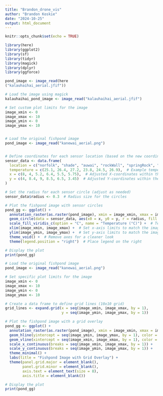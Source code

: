 ```yaml
---
title: "Brandon_drone_vis"
author: "Brandon Koskie"
date: "2024-10-25"
output: html_document
---
```


```r
knitr::opts_chunk$set(echo = TRUE)
```


```r
library(here)
library(ggplot2)
library(sf)
library(tidyr)
library(magick)
library(dplyr)
library(ggforce)
```


```r

pond_image <- image_read(here
("kalauhaihai_aerial.jfif"))
```


```r
# Load the image using magick
kalauhaihai_pond_image <- image_read("kalauhaihai_aerial.jfif") 
```






```r
# Set custom plot limits for the image
image_xmin <- 0
image_xmax <- 10
image_ymin <- 0
image_ymax <- 10


# Load the original fishpond image
pond_image <- image_read("kanewai_aerial.png")


# Define coordinates for each sensor location (based on the new coordinate system)
sensor_data <- data.frame(
  location = c("norfolk", "shade", "auwai", "rockWall", "springRock", "ledge"),
  temperature = c(25.1, 26.4, 27.2, 23.8, 24.5, 26.9),  # Example temperature values
  x = c(8, 4, 5.2, 6.4, 5.5, 5.75),  # Adjusted X-coordinates within the range 0-10
  y = c(4, 8.4, 9, 8.5, 6.5, 3.45)  # Adjusted Y-coordinates within the range 0-10
)

# Set the radius for each sensor circle (adjust as needed)
sensor_data$radius <- 0.3  # Radius size for the circles

# Plot the fishpond image with sensor circles
pond_gg <- ggplot() +
  annotation_raster(as.raster(pond_image), xmin = image_xmin, xmax = image_xmax, ymin = image_ymin, ymax = image_ymax) +
  geom_circle(data = sensor_data, aes(x0 = x, y0 = y, r = radius, fill = temperature), color = "black", alpha = 0.6) +
  scale_fill_viridis_c(option = "C", name = "Temperature (°C)") +  # Temperature color scale
  xlim(image_xmin, image_xmax) +  # Set x-axis limits to match the image
  ylim(image_ymin, image_ymax) +  # Set y-axis limits to match the image
  theme_void() +  # Remove axes for a cleaner look
  theme(legend.position = "right")  # Place legend on the right

# Display the plot
print(pond_gg)
```



```r

# Load the original fishpond image
pond_image <- image_read("kanewai_aerial.png")

# Set specific plot limits for the image
image_xmin <- 0
image_xmax <- 10
image_ymin <- 0
image_ymax <- 10

# Create a data frame to define grid lines (10x10 grid)
grid_lines <- expand.grid(x = seq(image_xmin, image_xmax, by = 1),
                          y = seq(image_ymin, image_ymax, by = 1))

# Plot the fishpond image with a grid overlay
pond_gg <- ggplot() +
  annotation_raster(as.raster(pond_image), xmin = image_xmin, xmax = image_xmax, ymin = image_ymin, ymax = image_ymax) +
  geom_hline(yintercept = seq(image_ymin, image_ymax, by = 1), color = "gray", linetype = "dotted") +
  geom_vline(xintercept = seq(image_xmin, image_xmax, by = 1), color = "gray", linetype = "dotted") +
  scale_x_continuous(breaks = seq(image_xmin, image_xmax, by = 1)) +
  scale_y_continuous(breaks = seq(image_ymin, image_ymax, by = 1)) +
  theme_minimal() +
  labs(title = "Fishpond Image with Grid Overlay") +
  theme(panel.grid.major = element_blank(),
        panel.grid.minor = element_blank(),
        axis.text = element_text(size = 8),
        axis.title = element_blank())

# Display the plot
print(pond_gg)

```


















